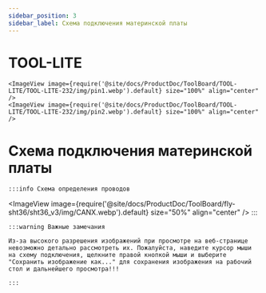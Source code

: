 ```yaml
---
sidebar_position: 3
sidebar_label: Схема подключения материнской платы
---
```




# TOOL-LITE

    <ImageView image={require('@site/docs/ProductDoc/ToolBoard/TOOL-LITE/TOOL-LITE-232/img/pin1.webp').default} size="100%" align="center" />
    <ImageView image={require('@site/docs/ProductDoc/ToolBoard/TOOL-LITE/TOOL-LITE-232/img/pin2.webp').default} size="100%" align="center" />


# Схема подключения материнской платы
    :::info Схема определения проводов
<ImageView image={require('@site/docs/ProductDoc/ToolBoard/fly-sht36/sht36_v3/img/CANX.webp').default} size="50%" align="center" />
    :::

    :::warning Важные замечания

    Из-за высокого разрешения изображений при просмотре на веб-странице невозможно детально рассмотреть их. Пожалуйста, наведите курсор мыши на схему подключения, щелкните правой кнопкой мыши и выберите "Сохранить изображение как..." для сохранения изображения на рабочий стол и дальнейшего просмотра!!!

    :::
